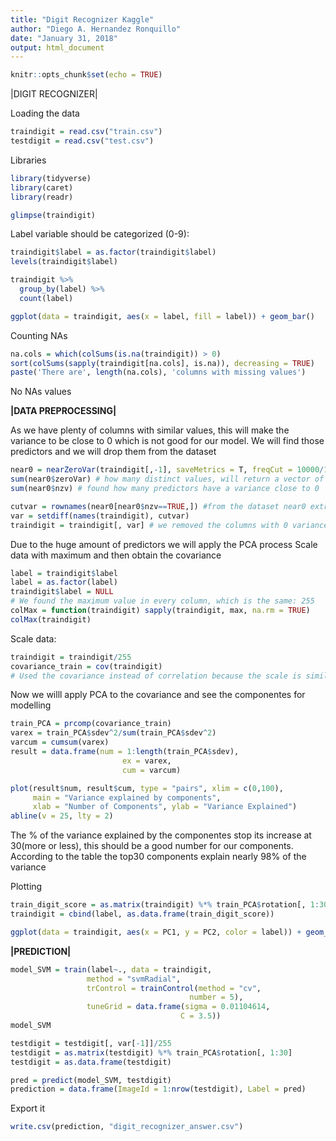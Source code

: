 ```yaml
---
title: "Digit Recognizer Kaggle"
author: "Diego A. Hernandez Ronquillo"
date: "January 31, 2018"
output: html_document
---
```


```r
knitr::opts_chunk$set(echo = TRUE)
```

|DIGIT RECOGNIZER|

Loading the data
```r
traindigit = read.csv("train.csv")
testdigit = read.csv("test.csv")
```


Libraries
```r
library(tidyverse)
library(caret)
library(readr)
```


```r
glimpse(traindigit)
```

Label variable should be categorized (0-9):
```r
traindigit$label = as.factor(traindigit$label)
levels(traindigit$label)

traindigit %>%
  group_by(label) %>%
  count(label)
```

```r
ggplot(data = traindigit, aes(x = label, fill = label)) + geom_bar()
```

Counting NAs
```r
na.cols = which(colSums(is.na(traindigit)) > 0)
sort(colSums(sapply(traindigit[na.cols], is.na)), decreasing = TRUE)
paste('There are', length(na.cols), 'columns with missing values')
```
No NAs values

**|DATA PREPROCESSING|**

As we have plenty of columns with similar values, this will make the variance to be close to 0 which is not good for our model. We will find those predictors and we will drop them from the dataset
```r
near0 = nearZeroVar(traindigit[,-1], saveMetrics = T, freqCut = 10000/1, uniqueCut = 1/7)
sum(near0$zeroVar) # how many distinct values, will return a vector of logicals
sum(near0$nzv) # found how many predictors have a variance close to 0
```

```r
cutvar = rownames(near0[near0$nzv==TRUE,]) #from the dataset near0 extract the name of the variables with nzv = TRUE(variance close to 0)
var = setdiff(names(traindigit), cutvar)
traindigit = traindigit[, var] # we removed the columns with 0 variance
```


Due to the huge amount of predictors we will apply the PCA process
Scale data with maximum and then obtain the covariance
```r
label = traindigit$label
label = as.factor(label)
traindigit$label = NULL
# We found the maximum value in every column, which is the same: 255
colMax = function(traindigit) sapply(traindigit, max, na.rm = TRUE)
colMax(traindigit)
```

Scale data:
```r
traindigit = traindigit/255
covariance_train = cov(traindigit)
# Used the covariance instead of correlation because the scale is similar among all the predictors
```

Now we willl apply PCA to the covariance and see the componentes for modelling
```r
train_PCA = prcomp(covariance_train)
varex = train_PCA$sdev^2/sum(train_PCA$sdev^2)
varcum = cumsum(varex)
result = data.frame(num = 1:length(train_PCA$sdev),
                         ex = varex,
                         cum = varcum)

plot(result$num, result$cum, type = "pairs", xlim = c(0,100),
     main = "Variance explained by components",
     xlab = "Number of Components", ylab = "Variance Explained")
abline(v = 25, lty = 2)
```

The % of the variance explained by the componentes stop its increase at 30(more or less), this should be a good number for our components. According to the table the top30 components explain nearly 98% of the variance

Plotting
```r
train_digit_score = as.matrix(traindigit) %*% train_PCA$rotation[, 1:30]
traindigit = cbind(label, as.data.frame(train_digit_score))

ggplot(data = traindigit, aes(x = PC1, y = PC2, color = label)) + geom_point()
```

**|PREDICTION|**

```r
model_SVM = train(label~., data = traindigit,
                 method = "svmRadial",
                 trControl = trainControl(method = "cv",
                                        number = 5),
                 tuneGrid = data.frame(sigma = 0.01104614,
                                      C = 3.5))
model_SVM
```



```r
testdigit = testdigit[, var[-1]]/255
testdigit = as.matrix(testdigit) %*% train_PCA$rotation[, 1:30]
testdigit = as.data.frame(testdigit)

pred = predict(model_SVM, testdigit)
prediction = data.frame(ImageId = 1:nrow(testdigit), Label = pred)
```


Export it
```r
write.csv(prediction, "digit_recognizer_answer.csv")
```





